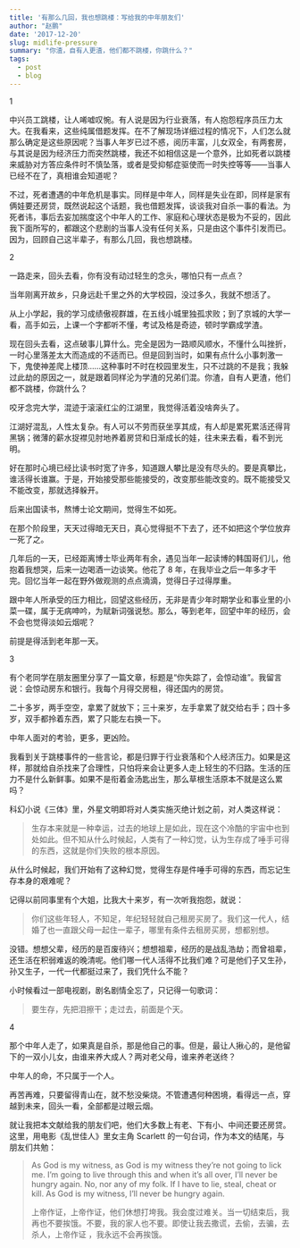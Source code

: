```yaml
---
title: '有那么几回，我也想跳楼：写给我的中年朋友们'
author: "赵鹏"
date: '2017-12-20'
slug: midlife-pressure
summary: "你渣，自有人更渣，他们都不跳楼，你跳什么？"
tags:
  - post
  - blog
---
```


1

中兴员工跳楼，让人唏嘘叹惋。有人说是因为行业衰落，有人抱怨程序员压力太大。在我看来，这些纯属借题发挥。在不了解现场详细过程的情况下，人们怎么就那么确定是这些原因呢？当事人年岁已过不惑，阅历丰富，儿女双全，有两套房，与其说是因为经济压力而突然跳楼，我还不如相信这是一个意外，比如死者以跳楼来威胁对方答应条件时不慎坠落，或者是受抑郁症驱使而一时失控等等——当事人已经不在了，真相谁会知道呢？

不过，死者遭遇的中年危机是事实。同样是中年人，同样是失业在即，同样是家有俩娃要还房贷，既然说起这个话题，我也借题发挥，谈谈我对自杀一事的看法。为死者讳，事后去妄加揣度这个中年人的工作、家庭和心理状态是极为不妥的，因此我下面所写的，都跟这个悲剧的当事人没有任何关系，只是由这个事件引发而已。因为，回顾自己这半辈子，有那么几回，我也想跳楼。

2

一路走来，回头去看，你有没有动过轻生的念头，哪怕只有一点点？

当年刚离开故乡，只身远赴千里之外的大学校园，没过多久，我就不想活了。

从上小学起，我的学习成绩傲视群雄，在五线小城里独孤求败；到了京城的大学一看，高手如云，上课一个字都听不懂，考试及格是奇迹，顿时学霸成学渣。

现在回头去看，这点破事儿算什么。完全是因为一路顺风顺水，不懂什么叫挫折，一时心里落差太大而造成的不适而已。但是回到当时，如果有点什么小事刺激一下，鬼使神差爬上楼顶……这种事时不时在校园里发生，只不过跳的不是我；我躲过此劫的原因之一，就是跟着同样沦为学渣的兄弟们混。你渣，自有人更渣，他们都不跳楼，你跳什么？

咬牙念完大学，混迹于滚滚红尘的江湖里，我觉得活着没啥奔头了。

江湖好混乱，人性太复杂。有人可以不劳而获坐享其成，有人却是累死累活还得背黑锅；微薄的薪水捉襟见肘地养着房贷和日渐成长的娃，往未来去看，看不到光明。

好在那时心境已经比读书时宽了许多，知道跟人攀比是没有尽头的。要是真攀比，谁活得长谁赢。于是，开始接受那些能接受的，改变那些能改变的。既不能接受又不能改变，那就选择躲开。

后来出国读书，熬博士论文期间，觉得生不如死。

在那个阶段里，天天过得暗无天日，真心觉得挺不下去了，还不如把这个学位放弃一死了之。

几年后的一天，已经距离博士毕业两年有余，遇见当年一起读博的韩国哥们儿，他抱着我想哭，后来一边喝酒一边谈笑。他花了 8 年，在我毕业之后一年多才干完。回忆当年一起在野外做观测的点点滴滴，觉得日子过得厚重。

跟中年人所承受的压力相比，回望这些经历，无非是青少年时期学业和事业里的小菜一碟，属于无病呻吟，为赋新词强说愁。那么，等到老年，回望中年的经历，会不会也觉得淡如云烟呢？

前提是得活到老年那一天。

3

有个老同学在朋友圈里分享了一篇文章，标题是“你失踪了，会惊动谁”。我留言说：会惊动房东和银行。我每个月得交房租，得还国内的房贷。

二十多岁，两手空空，拿累了就放下；三十来岁，左手拿累了就交给右手；四十多岁，双手都拎着东西，累了只能左右换一下。

中年人面对的考验，更多，更凶险。

我看到关于跳楼事件的一些言论，都是归罪于行业衰落和个人经济压力。如果是这样，那就给自杀找来了合理性，只怕将来会让更多人走上轻生的不归路。生活的压力不是什么新鲜事。如果不是衔着金汤匙出生，那么草根生活原本不就是这么累吗？

科幻小说《三体》里，外星文明即将对人类实施灭绝计划之前，对人类这样说：

> 生存本来就是一种幸运，过去的地球上是如此，现在这个冷酷的宇宙中也到处如此。但不知从什么时候起，人类有了一种幻觉，认为生存成了唾手可得的东西，这就是你们失败的根本原因。

从什么时候起，我们开始有了这种幻觉，觉得生存是件唾手可得的东西，而忘记生存本身的艰难呢？

记得以前同事里有个大姐，比我大十来岁，有一次听我抱怨，就说：

> 你们这些年轻人，不知足，年纪轻轻就自己租房买房了。我们这一代人，结婚了也一直跟父母一起住一辈子，哪里有条件去租房买房，想都别想。

没错。想想父辈，经历的是百废待兴；想想祖辈，经历的是战乱浩劫；而曾祖辈，还生活在积弱难返的晚清呢。他们哪一代人活得不比我们难？可是他们子又生孙，孙又生子，一代一代都挺过来了，我们凭什么不能？

小时候看过一部电视剧，剧名剧情全忘了，只记得一句歌词：

> 要生存，先把泪擦干；走过去，前面是个天。

4

那个中年人走了，如果真是自杀，那是他自己的事。但是，最让人揪心的，是他留下的一双小儿女，由谁来养大成人？两对老父母，谁来养老送终？

中年人的命，不只属于一个人。

再苦再难，只要留得青山在，就不愁没柴烧。不管遭遇何种困境，看得远一点，穿越到未来，回头一看，全部都是过眼云烟。

就让我把本文献给我的朋友们吧，他们大多数上有老、下有小、中间还要还房贷。这里，用电影《乱世佳人》里女主角 Scarlett 的一句台词，作为本文的结尾，与朋友们共勉：

> As God is my witness, as God is my witness they’re not going to lick me. I’m going to live through this and when it’s all over, I’ll never be hungry again. No, nor any of my folk. If I have to lie, steal, cheat or kill. As God is my witness, I’ll never be hungry again. 
>
> 上帝作证，上帝作证，他们休想打垮我。我会度过难关。当一切结束后，我再也不要挨饿。不要，我的家人也不要。即使让我去撒谎，去偷，去骗，去杀人，上帝作证 ，我永远不会再挨饿。

